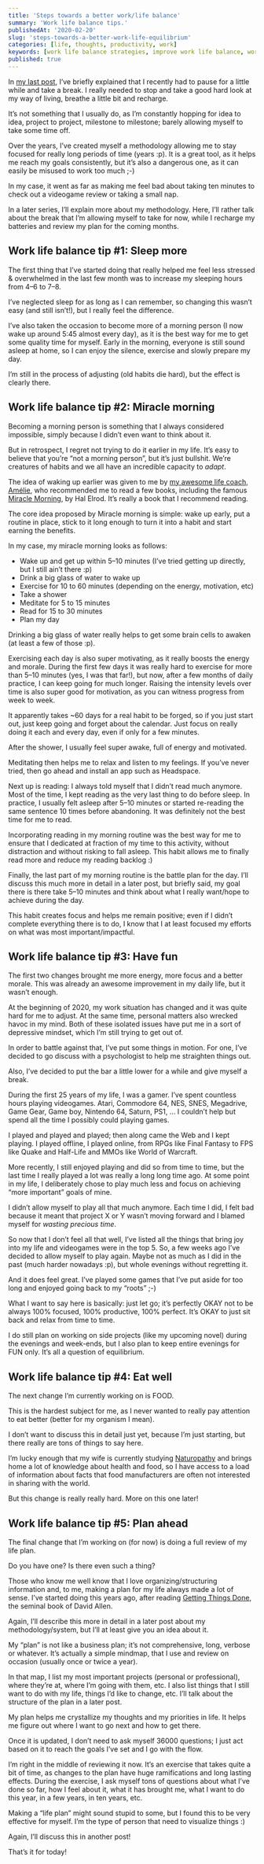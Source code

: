 ```yaml
---
title: 'Steps towards a better work/life balance'
summary: 'Work life balance tips.'
publishedAt: '2020-02-20'
slug: 'steps-towards-a-better-work-life-equilibrium'
categories: [life, thoughts, productivity, work]
keywords: [work life balance strategies, improve work life balance, work life balance tips, why is work life balance important, healthy work life balance]
published: true
---
```


In [my last post](https://medium.com/@dSebastien/work-life-equilibrium-5227ced1987f), I’ve briefly explained that I recently had to pause for a little while and take a break. I really needed to stop and take a good hard look at my way of living, breathe a little bit and recharge.

It’s not something that I usually do, as I’m constantly hopping for idea to idea, project to project, milestone to milestone; barely allowing myself to take some time off.

Over the years, I’ve created myself a methodology allowing me to stay focused for really long periods of time (years :p). It is a great tool, as it helps me reach my goals consistently, but it’s also a dangerous one, as it can easily be misused to work too much ;-)

In my case, it went as far as making me feel bad about taking ten minutes to check out a videogame review or taking a small nap.

In a later series, I’ll explain more about my methodology. Here, I’ll rather talk about the break that I’m allowing myself to take for now, while I recharge my batteries and review my plan for the coming months.

## Work life balance tip #1: Sleep more

The first thing that I’ve started doing that really helped me feel less stressed & overwhelmed in the last few month was to increase my sleeping hours from 4–6 to 7–8.

I’ve neglected sleep for as long as I can remember, so changing this wasn’t easy (and still isn’t!), but I really feel the difference.

I’ve also taken the occasion to become more of a morning person (I now wake up around 5:45 almost every day), as it is the best way for me to get some quality time for myself. Early in the morning, everyone is still sound asleep at home, so I can enjoy the silence, exercise and slowly prepare my day.

I’m still in the process of adjusting (old habits die hard), but the effect is clearly there.

## Work life balance tip #2: Miracle morning

Becoming a morning person is something that I always considered impossible, simply because I didn’t even want to think about it.

But in retrospect, I regret not trying to do it earlier in my life. It’s easy to believe that you’re “not a morning person”, but it’s just bullshit. We’re creatures of habits and we all have an incredible capacity to _adapt_.

The idea of waking up earlier was given to me by [my awesome life coach, Amélie](https://www.linkedin.com/in/amelie-honorez/), who recommended me to read a few books, including the famous [Miracle Morning](https://www.miraclemorning.com/), by Hal Elrod. It’s really a book that I recommend reading.

The core idea proposed by Miracle morning is simple: wake up early, put a routine in place, stick to it long enough to turn it into a habit and start earning the benefits.

In my case, my miracle morning looks as follows:

- Wake up and get up within 5–10 minutes (I’ve tried getting up directly, but I still ain’t there :p)
- Drink a big glass of water to wake up
- Exercise for 10 to 60 minutes (depending on the energy, motivation, etc)
- Take a shower
- Meditate for 5 to 15 minutes
- Read for 15 to 30 minutes
- Plan my day

Drinking a big glass of water really helps to get some brain cells to awaken (at least a few of those :p).

Exercising each day is also super motivating, as it really boosts the energy and morale. During the first few days it was really hard to exercise for more than 5–10 minutes (yes, I was that far!), but now, after a few months of daily practice, I can keep going for much longer. Raising the intensity levels over time is also super good for motivation, as you can witness progress from week to week.

It apparently takes ~60 days for a real habit to be forged, so if you just start out, just keep going and forget about the calendar. Just focus on really doing it each and every day, even if only for a few minutes.

After the shower, I usually feel super awake, full of energy and motivated.

Meditating then helps me to relax and listen to my feelings. If you’ve never tried, then go ahead and install an app such as Headspace.

Next up is reading: I always told myself that I didn’t read much anymore. Most of the time, I kept reading as the very last thing to do before sleep. In practice, I usually felt asleep after 5–10 minutes or started re-reading the same sentence 10 times before abandoning. It was definitely not the best time for me to read.

Incorporating reading in my morning routine was the best way for me to ensure that I dedicated at fraction of my time to this activity, without distraction and without risking to fall asleep. This habit allows me to finally read more and reduce my reading backlog :)

Finally, the last part of my morning routine is the battle plan for the day. I’ll discuss this much more in detail in a later post, but briefly said, my goal there is there take 5–10 minutes and think about what I really want/hope to achieve during the day.

This habit creates focus and helps me remain positive; even if I didn’t complete everything there is to do, I know that I at least focused my efforts on what was most important/impactful.

## Work life balance tip #3: Have fun

The first two changes brought me more energy, more focus and a better morale. This was already an awesome improvement in my daily life, but it wasn’t enough.

At the beginning of 2020, my work situation has changed and it was quite hard for me to adjust. At the same time, personal matters also wrecked havoc in my mind. Both of these isolated issues have put me in a sort of depressive mindset, which I’m still trying to get out of.

In order to battle against that, I’ve put some things in motion. For one, I’ve decided to go discuss with a psychologist to help me straighten things out.

Also, I’ve decided to put the bar a little lower for a while and give myself a break.

During the first 25 years of my life, I was a gamer. I’ve spent countless hours playing videogames. Atari, Commodore 64, NES, SNES, Megadrive, Game Gear, Game boy, Nintendo 64, Saturn, PS1, … I couldn’t help but spend all the time I possibly could playing games.

I played and played and played; then along came the Web and I kept playing. I played offline, I played online, from RPGs like Final Fantasy to FPS like Quake and Half-Life and MMOs like World of Warcraft.

More recently, I still enjoyed playing and did so from time to time, but the last time I really played a lot was really a long long time ago. At some point in my life, I deliberately chose to play much less and focus on achieving “more important” goals of mine.

I didn’t allow myself to play all that much anymore. Each time I did, I felt bad because it meant that project X or Y wasn’t moving forward and I blamed myself for _wasting precious time_.

So now that I don’t feel all that well, I’ve listed all the things that bring joy into my life and videogames were in the top 5. So, a few weeks ago I’ve decided to allow myself to play again. Maybe not as much as I did in the past (much harder nowadays :p), but whole evenings without regretting it.

And it does feel great. I’ve played some games that I’ve put aside for too long and enjoyed going back to my “roots” ;-)

What I want to say here is basically: just let go; it’s perfectly OKAY not to be always 100% focused, 100% productive, 100% perfect. It’s OKAY to just sit back and relax from time to time.

I do still plan on working on side projects (like my upcoming novel) during the evenings and week-ends, but I also plan to keep entire evenings for FUN only. It’s all a question of equilibrium.

## Work life balance tip #4: Eat well

The next change I’m currently working on is FOOD.

This is the hardest subject for me, as I never wanted to really pay attention to eat better (better for my organism I mean).

I don’t want to discuss this in detail just yet, because I’m just starting, but there really are tons of things to say here.

I’m lucky enough that my wife is currently studying [Naturopathy](https://en.wikipedia.org/wiki/Naturopathy) and brings home a lot of knowledge about health and food, so I have access to a load of information about facts that food manufacturers are often not interested in sharing with the world.

But this change is really really hard. More on this one later!

## Work life balance tip #5: Plan ahead

The final change that I’m working on (for now) is doing a full review of my life plan.

Do you have one? Is there even such a thing?

Those who know me well know that I love organizing/structuring information and, to me, making a plan for my life always made a lot of sense. I’ve started doing this years ago, after reading [Getting Things Done](https://www.amazon.com/Getting-Things-Done-Stress-Free-Productivity/dp/0143126563?tag=dsebastien00-20), the seminal book of David Allen.

Again, I’ll describe this more in detail in a later post about my methodology/system, but I’ll at least give you an idea about it.

My “plan” is not like a business plan; it’s not comprehensive, long, verbose or whatever. It’s actually a simple mindmap, that I use and review on occasion (usually once or twice a year).

In that map, I list my most important projects (personal or professional), where they’re at, where I’m going with them, etc. I also list things that I still want to do with my life, things I’d like to change, etc. I’ll talk about the structure of the plan in a later post.

My plan helps me crystallize my thoughts and my priorities in life. It helps me figure out where I want to go next and how to get there.

Once it is updated, I don’t need to ask myself 36000 questions; I just act based on it to reach the goals I’ve set and I go with the flow.

I’m right in the middle of reviewing it now. It’s an exercise that takes quite a bit of time, as changes to the plan have huge ramifications and long lasting effects. During the exercise, I ask myself tons of questions about what I’ve done so far, how I feel about it, what it has brought me, what I want to do this year, in a few years, in ten years, etc.

Making a “life plan” might sound stupid to some, but I found this to be very effective for myself. I’m the type of person that need to visualize things :)

Again, I’ll discuss this in another post!

That’s it for today!

<BlogPostSignature />
